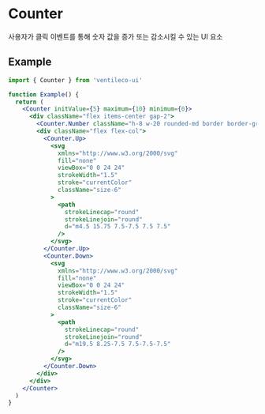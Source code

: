 
<Meta title="COMPONENTS/Counter" />

# Counter

사용자가 클릭 이벤트를 통해 숫자 값을 증가 또는 감소시킬 수 있는 UI 요소

## Example

```jsx
import { Counter } from 'ventileco-ui'

function Example() {
  return (
    <Counter initValue={5} maximum={10} minimum={0}>
      <div className="flex items-center gap-2">
        <Counter.Number className="h-8 w-20 rounded-md border border-gray-700 text-center text-2xl" />
        <div className="flex flex-col">
          <Counter.Up>
            <svg
              xmlns="http://www.w3.org/2000/svg"
              fill="none"
              viewBox="0 0 24 24"
              strokeWidth="1.5"
              stroke="currentColor"
              className="size-6"
            >
              <path
                strokeLinecap="round"
                strokeLinejoin="round"
                d="m4.5 15.75 7.5-7.5 7.5 7.5"
              />
            </svg>
          </Counter.Up>
          <Counter.Down>
            <svg
              xmlns="http://www.w3.org/2000/svg"
              fill="none"
              viewBox="0 0 24 24"
              strokeWidth="1.5"
              stroke="currentColor"
              className="size-6"
            >
              <path
                strokeLinecap="round"
                strokeLinejoin="round"
                d="m19.5 8.25-7.5 7.5-7.5-7.5"
              />
            </svg>
          </Counter.Down>
        </div>
      </div>
    </Counter>
  )
}
```
